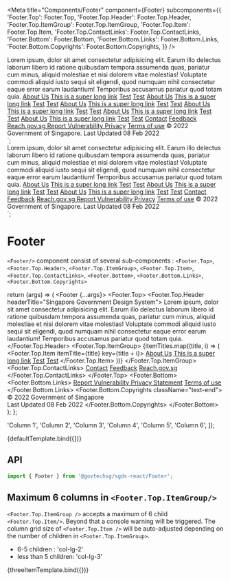 
<Meta
  title="Components/Footer"
  component={Footer}
  subcomponents={{
    'Footer.Top': Footer.Top,
    'Footer.Top.Header': Footer.Top.Header,
    'Footer.Top.ItemGroup': Footer.Top.ItemGroup,
    'Footer.Top.Item': Footer.Top.Item,
    'Footer.Top.ContactLinks': Footer.Top.ContactLinks,
    'Footer.Bottom': Footer.Bottom,
    'Footer.Bottom.Links': Footer.Bottom.Links,
    'Footer.Bottom.Copyrights': Footer.Bottom.Copyrights,
  }}
/>

<Footer>
  <Footer.Top>
    <Footer.Top.Header headerTitle="Singapore Government Design System">
      Lorem ipsum, dolor sit amet consectetur adipisicing elit. Earum illo
      delectus laborum libero id ratione quibusdam tempora assumenda quas,
      pariatur cum minus, aliquid molestiae et nisi dolorem vitae molestias!
      Voluptate commodi aliquid iusto sequi sit eligendi, quod numquam nihil
      consectetur eaque error earum laudantium! Temporibus accusamus pariatur
      quod totam quia.
    </Footer.Top.Header>
    <Footer.Top.ItemGroup>
      <Footer.Top.Item itemTitle="Column 1">
        <a href="">About Us</a>
        <a href="">This is a super long link</a>
        <a href="">Test</a>
        <a href="">Test</a>
      </Footer.Top.Item>
      <Footer.Top.Item itemTitle="Column 2">
        <a href="">About Us</a>
        <a href="">This is a super long link</a>
        <a href="">Test</a>
        <a href="">Test</a>
      </Footer.Top.Item>
      <Footer.Top.Item itemTitle="Column 3">
        <a href="">About Us</a>
        <a href="">This is a super long link</a>
        <a href="">Test</a>
        <a href="">Test</a>
      </Footer.Top.Item>
      <Footer.Top.Item itemTitle="Column 4">
        <a href="">About Us</a>
        <a href="">This is a super long link</a>
        <a href="">Test</a>
        <a href="">Test</a>
      </Footer.Top.Item>
      <Footer.Top.Item itemTitle="Column 5">
        <a href="">About Us</a>
        <a href="">This is a super long link</a>
        <a href="">Test</a>
        <a href="">Test</a>
      </Footer.Top.Item>
      <Footer.Top.Item itemTitle="Column 6">
        <a href="">About Us</a>
        <a href="">This is a super long link</a>
        <a href="">Test</a>
        <a href="">Test</a>
      </Footer.Top.Item>
    </Footer.Top.ItemGroup>
    <Footer.Top.ContactLinks>
      <a href="">Contact</a>
      <a href="">Feedback</a>
      <a
        href="https://www.reach.gov.sg/"
        target="_blank"
        rel="noopener noreferrer"
      >
        Reach.gov.sg
      </a>
    </Footer.Top.ContactLinks>
  </Footer.Top>
  <Footer.Bottom>
    <Footer.Bottom.Links>
      <a
        href="https://tech.gov.sg/report_vulnerability"
        target="_blank"
        rel="noopener noreferrer"
      >
        Report Vulnerability
      </a>
      <a href="">Privacy</a>
      <a href="">Terms of use</a>
    </Footer.Bottom.Links>
    <Footer.Bottom.Copyrights>
      © 2022 Government of Singapore. Last Updated 08 Feb 2022
    </Footer.Bottom.Copyrights>
  </Footer.Bottom>
</Footer>`;

<Footer>
  <Footer.Top>
    <Footer.Top.Header headerTitle="Singapore Government Design System">
      Lorem ipsum, dolor sit amet consectetur adipisicing elit. Earum illo
      delectus laborum libero id ratione quibusdam tempora assumenda quas,
      pariatur cum minus, aliquid molestiae et nisi dolorem vitae molestias!
      Voluptate commodi aliquid iusto sequi sit eligendi, quod numquam nihil
      consectetur eaque error earum laudantium! Temporibus accusamus pariatur
      quod totam quia.
    </Footer.Top.Header>
    <Footer.Top.ItemGroup>
      <Footer.Top.Item itemTitle="Column 1">
        <a href="">About Us</a>
        <a href="">This is a super long link</a>
        <a href="">Test</a>
        <a href="">Test</a>
      </Footer.Top.Item>
      <Footer.Top.Item itemTitle="Column 2">
        <a href="">About Us</a>
        <a href="">This is a super long link</a>
        <a href="">Test</a>
        <a href="">Test</a>
      </Footer.Top.Item>
      <Footer.Top.Item itemTitle="Column 3">
        <a href="">About Us</a>
        <a href="">This is a super long link</a>
        <a href="">Test</a>
        <a href="">Test</a>
      </Footer.Top.Item>
    </Footer.Top.ItemGroup>
    <Footer.Top.ContactLinks>
      <a href="">Contact</a>
      <a href="">Feedback</a>
      <a
        href="https://www.reach.gov.sg/"
        target="_blank"
        rel="noopener noreferrer"
      >
        Reach.gov.sg
      </a>
    </Footer.Top.ContactLinks>
  </Footer.Top>
  <Footer.Bottom>
    <Footer.Bottom.Links>
      <a
        href="https://tech.gov.sg/report_vulnerability"
        target="_blank"
        rel="noopener noreferrer"
      >
        Report Vulnerability
      </a>
      <a href="">Privacy</a>
      <a href="">Terms of use</a>
    </Footer.Bottom.Links>
    <Footer.Bottom.Copyrights>
      © 2022 Government of Singapore. Last Updated 08 Feb 2022
    </Footer.Bottom.Copyrights>
  </Footer.Bottom>
</Footer>
`;

# Footer

`<Footer/>` component consist of several sub-components :
`<Footer.Top>`, `<Footer.Top.Header>`, `<Footer.Top.ItemGroup>`, `<Footer.Top.Item>`, `<Footer.Top.ContactLinks>`, `<Footer.Bottom>`, `<Footer.Bottom.Links>`, `<Footer.Bottom.Copyrights>`

  return (args) => (
    <Footer {...args}>
      <Footer.Top>
        <Footer.Top.Header headerTitle="Singapore Government Design System">
          Lorem ipsum, dolor sit amet consectetur adipisicing elit. Earum illo
          delectus laborum libero id ratione quibusdam tempora assumenda quas,
          pariatur cum minus, aliquid molestiae et nisi dolorem vitae molestias!
          Voluptate commodi aliquid iusto sequi sit eligendi, quod numquam nihil
          consectetur eaque error earum laudantium! Temporibus accusamus
          pariatur quod totam quia.
        </Footer.Top.Header>
        <Footer.Top.ItemGroup>
          {itemTitles.map((title, i) => (
            <Footer.Top.Item itemTitle={title} key={title + i}>
              <a href="">About Us</a>
              <a href="">This is a super long link</a>
              <a href="">Test</a>
              <a href="">Test</a>
            </Footer.Top.Item>
          ))}
        </Footer.Top.ItemGroup>
        <Footer.Top.ContactLinks>
          <a href="">Contact</a>
          <a href="">Feedback</a>
          <a
            href="https://www.reach.gov.sg/"
            target="_blank"
            rel="noopener noreferrer"
          >
            Reach.gov.sg
          </a>
        </Footer.Top.ContactLinks>
      </Footer.Top>
      <Footer.Bottom>
        <Footer.Bottom.Links>
          <a
            href="https://tech.gov.sg/report_vulnerability"
            target="_blank"
            rel="noopener noreferrer"
          >
            Report Vulnerability
          </a>
          <a href="">Privacy Statement</a>
          <a href="">Terms of use</a>
        </Footer.Bottom.Links>
        <Footer.Bottom.Copyrights className="text-end">
          © 2022 Government of Singapore <br /> Last Updated 08 Feb 2022
        </Footer.Bottom.Copyrights>
      </Footer.Bottom>
    </Footer>
  );
};

  'Column 1',
  'Column 2',
  'Column 3',
  'Column 4',
  'Column 5',
  'Column 6',
]);

<Canvas>
  <Story
    name="Basic"
    parameters={{
      docs: {
        source: {
          code: templateCodeFooter,
        },
        type: 'code',
      },
    }}
  >
    {defaultTemplate.bind({})}
  </Story>
</Canvas>

## API

```jsx
import { Footer } from '@govtechsg/sgds-react/Footer';
```

<ArgsTable story="Basic" />

## Maximum 6 columns in `<Footer.Top.ItemGroup/>`

`<Footer.Top.ItemGroup />` accepts a maximum of 6 child `<Footer.Top.Item/>`. Beyond that a console warning will be triggered.
The column grid size of `<Footer.Top.Item />` will be auto-adjusted depending on the number of children in `<Footer.Top.ItemGroup>`.

- 6-5 children : 'col-lg-2'
- less than 5 children: 'col-lg-3'

<Canvas>
  <Story
    name="FooterTopItem col size"
    parameters={{
      docs: {
        source: {
          code: templateCodeFooterThreeItem,
        },
        type: 'code',
      },
    }}
  >
    {threeItemTemplate.bind({})}
  </Story>
</Canvas>
